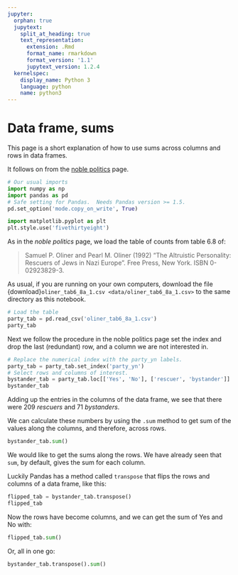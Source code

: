 ```yaml
---
jupyter:
  orphan: true
  jupytext:
    split_at_heading: true
    text_representation:
      extension: .Rmd
      format_name: rmarkdown
      format_version: '1.1'
      jupytext_version: 1.2.4
  kernelspec:
    display_name: Python 3
    language: python
    name: python3
---
```


# Data frame, sums

This page is a short explanation of how to use sums across columns and rows in data frames.

It follows on from the [noble politics](noble_politics) page.


```python
# Our usual imports
import numpy as np
import pandas as pd
# Safe setting for Pandas.  Needs Pandas version >= 1.5.
pd.set_option('mode.copy_on_write', True)

import matplotlib.pyplot as plt
plt.style.use('fivethirtyeight')
```

As in the *noble politics* page, we load the table of counts from table 6.8 of:

> Samuel P. Oliner and Pearl M. Oliner (1992) "The Altruistic Personality:
> Rescuers of Jews in Nazi Europe". Free Press, New York. ISBN 0-02923829-3.

As usual, if you are running on your own computers, download the file
{download}`oliner_tab6_8a_1.csv <data/oliner_tab6_8a_1.csv>` to the same directory as this notebook.

```python
# Load the table
party_tab = pd.read_csv('oliner_tab6_8a_1.csv')
party_tab
```

Next we follow the procedure in the noble politics page set the index and drop
the last (redundant) row, and a column we are not interested in.

```python
# Replace the numerical index with the party_yn labels.
party_tab = party_tab.set_index('party_yn')
# Select rows and columns of interest.
bystander_tab = party_tab.loc[['Yes', 'No'], ['rescuer', 'bystander']]
bystander_tab
```

Adding up the entries in the columns of the data frame, we see that there were
209 *rescuers* and 71 *bystanders*.

We can calculate these numbers by using the `.sum` method to get sum of the
values along the columns, and therefore, across rows.

```python
bystander_tab.sum()
```

We would like to get the sums along the rows. We have already seen that `sum`,
by default, gives the sum for each column.

Luckily Pandas has a method called `transpose` that flips the rows and columns of a data frame, like this:

```python
flipped_tab = bystander_tab.transpose()
flipped_tab
```

Now the rows have become columns, and we can get the sum of Yes and No with:

```python
flipped_tab.sum()
```

Or, all in one go:

```python
bystander_tab.transpose().sum()
```
